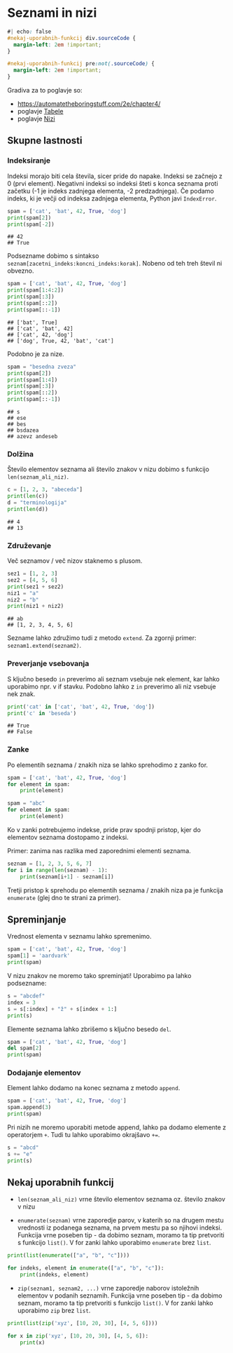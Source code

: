 # Seznami in nizi

```css
#| echo: false
#nekaj-uporabnih-funkcij div.sourceCode {
  margin-left: 2em !important;
}

#nekaj-uporabnih-funkcij pre:not(.sourceCode) {
  margin-left: 2em !important;
}
```

Gradiva za to poglavje so:

-   <https://automatetheboringstuff.com/2e/chapter4/>
-   poglavje
    [Tabele](https://lusy.fri.uni-lj.si/ucbenik/book/1204/index.html)
-   poglavje
    [Nizi](https://lusy.fri.uni-lj.si/ucbenik/book/1206/index.html)

## Skupne lastnosti

### Indeksiranje

Indeksi morajo biti cela števila, sicer pride do napake. Indeksi se
začnejo z 0 (prvi element). Negativni indeksi so indeksi šteti s konca
seznama proti začetku (-1 je indeks zadnjega elementa, -2 predzadnjega).
Če podamo indeks, ki je večji od indeksa zadnjega elementa, Python javi
`IndexError`.

```python
spam = ['cat', 'bat', 42, True, 'dog']
print(spam[2])
print(spam[-2])
```

```         
## 42
## True
```

Podsezname dobimo s sintakso
`seznam[zacetni_indeks:koncni_indeks:korak]`. Nobeno od teh treh števil
ni obvezno.

```python
spam = ['cat', 'bat', 42, True, 'dog']
print(spam[1:4:2])
print(spam[:3])
print(spam[::2])
print(spam[::-1])
```

```         
## ['bat', True]
## ['cat', 'bat', 42]
## ['cat', 42, 'dog']
## ['dog', True, 42, 'bat', 'cat']
```

Podobno je za nize.

```python
spam = "besedna zveza"
print(spam[2])
print(spam[1:4])
print(spam[:3])
print(spam[::2])
print(spam[::-1])
```

```         
## s
## ese
## bes
## bsdazea
## azevz andeseb
```

### Dolžina

Število elementov seznama ali število znakov v nizu dobimo s funkcijo
`len(seznam_ali_niz)`.

```python
c = [1, 2, 3, "abeceda"]
print(len(c))
d = "terminologija"
print(len(d))
```

```         
## 4
## 13
```

### Združevanje

Več seznamov / več nizov staknemo s plusom.

```python
sez1 = [1, 2, 3]
sez2 = [4, 5, 6]
print(sez1 + sez2)
niz1 = "a"
niz2 = "b"
print(niz1 + niz2)
```

```         
## ab
## [1, 2, 3, 4, 5, 6]
```

Sezname lahko združimo tudi z metodo `extend`. Za zgornji primer:
`seznam1.extend(seznam2)`.

### Preverjanje vsebovanja

S ključno besedo `in` preverimo ali seznam vsebuje nek element, kar
lahko uporabimo npr. v if stavku. Podobno lahko z `in` preverimo ali niz
vsebuje nek znak.

```python
print('cat' in ['cat', 'bat', 42, True, 'dog'])
print('c' in 'beseda')
```

```         
## True
## False
```

### Zanke

Po elementih seznama / znakih niza se lahko sprehodimo z zanko for.

```python
spam = ['cat', 'bat', 42, True, 'dog']
for element in spam:
    print(element)
```

```python
spam = "abc"
for element in spam:
    print(element)
```

Ko v zanki potrebujemo indekse, pride prav spodnji pristop, kjer do
elementov seznama dostopamo z indeksi.

Primer: zanima nas razlika med zaporednimi elementi seznama.

```python
seznam = [1, 2, 3, 5, 6, 7]
for i in range(len(seznam) - 1):
    print(seznam[i+1] - seznam[i])
```

Tretji pristop k sprehodu po elementih seznama / znakih niza pa je
funkcija `enumerate` (glej dno te strani za primer).

## Spreminjanje

Vrednost elementa v seznamu lahko spremenimo.

```python
spam = ['cat', 'bat', 42, True, 'dog']
spam[1] = 'aardvark'
print(spam)
```

V nizu znakov ne moremo tako spreminjati! Uporabimo pa lahko podsezname:

```python
s = "abcdef"
index = 3
s = s[:index] + "ž" + s[index + 1:]
print(s)
```

Elemente seznama lahko zbrišemo s ključno besedo `del`.

```python
spam = ['cat', 'bat', 42, True, 'dog']
del spam[2]
print(spam)
```

### Dodajanje elementov

Element lahko dodamo na konec seznama z metodo `append`.

```python
spam = ['cat', 'bat', 42, True, 'dog']
spam.append(3)
print(spam)
```

Pri nizih ne moremo uporabiti metode append, lahko pa dodamo elemente z
operatorjem `+`. Tudi tu lahko uporabimo okrajšavo `+=`.

```python
s = "abcd"
s += "e"
print(s)
```

## Nekaj uporabnih funkcij

-   `len(seznam_ali_niz)` vrne število elementov seznama oz. število
    znakov v nizu

-   `enumerate(seznam)` vrne zaporedje parov, v katerih so na drugem
    mestu vrednosti iz podanega seznama, na prvem mestu pa so njihovi
    indeksi. Funkcija vrne poseben tip - da dobimo seznam, moramo ta tip
    pretvoriti s funkcijo `list()`. V for zanki lahko uporabimo
    `enumerate` brez `list`.

```python
print(list(enumerate(["a", "b", "c"])))
```

```python
for indeks, element in enumerate(["a", "b", "c"]):
    print(indeks, element)
```

-   `zip(seznam1, seznam2, ...)` vrne zaporedje naborov istoležnih
    elementov v podanih seznamih. Funkcija vrne poseben tip - da dobimo
    seznam, moramo ta tip pretvoriti s funkcijo `list()`. V for zanki
    lahko uporabimo `zip` brez `list`.

```python
print(list(zip('xyz', [10, 20, 30], [4, 5, 6])))
```

```python
for x in zip('xyz', [10, 20, 30], [4, 5, 6]):
    print(x)
```
